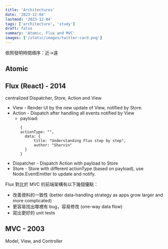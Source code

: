 ```yaml
---
title: 'Architectures'
date: '2023-12-04'
lastmod: '2023-12-04'
tags: ['architecture', 'study']
draft: false
summary: 'Atomic, Flux and MVC'
images: ['/static/images/twitter-card.png']
---
```

依照發明時間順序：近->遠

<TOCInline toc={props.toc} exclude="Introduction" />

## Atomic

## Flux (React) - 2014
centralized Dispatcher, Store, Action and View 

+ View - Render UI by the new update of View, notified by Store.
+ Action - Dispatch after handling all events notified by View
  + payload: 
    ```
    {
    actionType: "",
      data: {
          title: "Understanding Flux step by step",
          author: "Sharvin"
      }
    }
    ```
+ Dispatcher - Dispatch Action with payload to Store
+ Store - Store with different actionType (based on payload), use Node.EventEmitter to update and notify.

Flux 對比於 MVC 的前端架構有以下幾個優點：

+ 改善資料的一致性 (better data-handling strategy as apps grow larger and more complicated)
+ 更容易找出哪裡有 bug，容易修改 (one-way data flow)
+ 寫出更好的 unit tests

## MVC - 2003

Model, View, and Controller